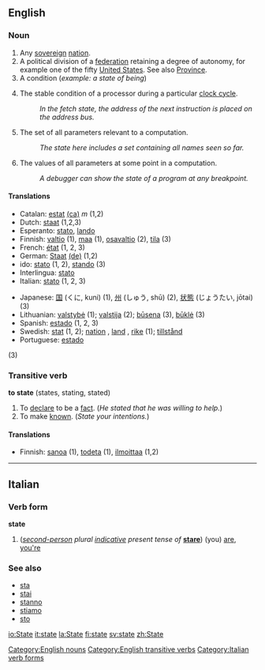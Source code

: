 ==English==

{{rank|death|works|perhaps|306|state|says|wife|hear}}

===Noun===
{{en-noun-reg}}

#Any [[sovereign]] [[nation]].
#A political division of a [[federation]] retaining a degree of autonomy, for example one of the fifty [[United States]].  See also [[Province]].
#A condition (''example: a state of being'')
# {{computing}} The stable condition of a processor during a particular [[clock cycle]].
#: ''In the fetch state, the address of the next instruction is placed on the address bus.''
# {{computing}} The set of all parameters relevant to a computation.
#: ''The state here includes a set containing all names seen so far.''
# {{computing}} The values of all parameters at some point in a computation.
#: ''A debugger can show the state of a program at any breakpoint.''

====Translations====
{{top}}
*Catalan: [[estat]] [[:ca:estat|(ca)]] ''m'' (1,2)
*Dutch: [[staat]] {{f}} (1,2,3)
*Esperanto: [[stato]], [[lando]]
*Finnish: [[valtio]] (1), [[maa]] (1), [[osavaltio]] (2), [[tila]] (3)
*French: [[état]] {{m}} (1, 2, 3)
*German: [[Staat]] [[:de:Staat|(de)]] (1,2)
*ido: [[stato]] (1, 2), [[stando]] (3)
*Interlingua: [[stato]]
*Italian: [[stato]] {{m}} (1, 2, 3)
{{mid}}
*Japanese: [[国]] (くに, kuni) (1), [[州]] (しゅう, shū) (2), [[状態]] (じょうたい, jōtai) (3)
*Lithuanian: [[valstybė]] {{f}} (1); [[valstija]] {{f}} (2); [[būsena]] {{f}} (3), [[būklė]] {{f}} (3)
*Spanish: [[estado]] {{m}} (1, 2, 3)
*Swedish: [[stat]] {{c}} (1, 2); [[nation]] {{c}}, [[land]] {{n}}, [[rike]] {{n}} (1); [[tillstånd]] 
*Portuguese: [[estado]]
{{n}} (3)
{{bottom}}

===Transitive verb===
'''to state''' (states, stating, stated)

#To [[declare]] to be a [[fact]].  (''He stated that he was willing to help.'')
#To make [[known]].  (''State your intentions.'')

====Translations====
*Finnish: [[sanoa]] (1), [[todeta]] (1), [[ilmoittaa]] (1,2)

[[Category:English nouns]]
[[Category:English transitive verbs]]

----

==Italian==
===Verb form===
'''state'''

#(''[[second-person]] plural [[indicative]] present tense of'' '''[[stare#Italian|stare]]''') (you) [[are]], [[you're]]

===See also===
*[[sta]]
*[[stai]]
*[[stanno]]
*[[stiamo]]
*[[sto]]

[[Category:Italian verb forms]]

[[io:State]]
[[it:state]]
[[la:State]]
[[fi:state]]
[[sv:state]]
[[zh:State]]